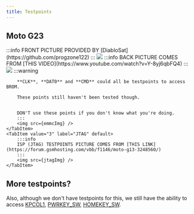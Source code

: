 ```yaml
---
title: Testpoints
---
```




## Moto G23

<Tabs>
    <TabItem value="0" label="MB FRONT" default>
        :::info
        FRONT PICTURE PROVIDED BY [DiabloSat](https://github.com/progzone122)
        :::
        <img src={frontImg} />
    </TabItem>
    <TabItem value="1" label="MB BACK" default>
        :::info
        BACK PICTURE COMES FROM [THIS VIDEO](https://www.youtube.com/watch?v=Y-8yj6qbFQ4)
        :::
        <img src={backImg} />
    </TabItem>
    <TabItem value="2" label="eMMC" default>
        :::warning

        **CLK**, **DAT0** and **CMD** could all be testpoints to access BROM.

        These points still haven't been tested though.


        DON'T use these points if you don't know what you're doing.
        :::
        <img src={emmcImg} />
    </TabItem>
    <TabItem value="3" label="JTAG" default>
        :::info
        ISP (JTAG) TESTPOINTS PICTURE COMES FROM [THIS LINK](https://forum.gsmhosting.com/vbb/f1146/moto-g13-3248560/)
        :::
        <img src={jtagImg} />
    </TabItem>
</Tabs>

## More testpoints?
Also, although we don't have testpoints for this, we still have the ability to access [KPCOL1](../schematic/keypad.md#kpcol1), [PWRKEY_SW](../schematic/control-if.md#pwrkey_sw), [HOMEKEY_SW](../schematic/control-if.md#homekey_sw).
